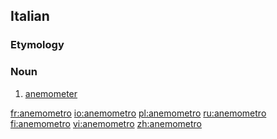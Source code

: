 ==Italian==

===Etymology===
{{confix|anemo|metro|lang=it}}

===Noun===
{{wikipedia|lang=it}}
{{it-noun|m}}

# {{lb|it|meteorology}} [[anemometer]]

[[fr:anemometro]]
[[io:anemometro]]
[[pl:anemometro]]
[[ru:anemometro]]
[[fi:anemometro]]
[[vi:anemometro]]
[[zh:anemometro]]